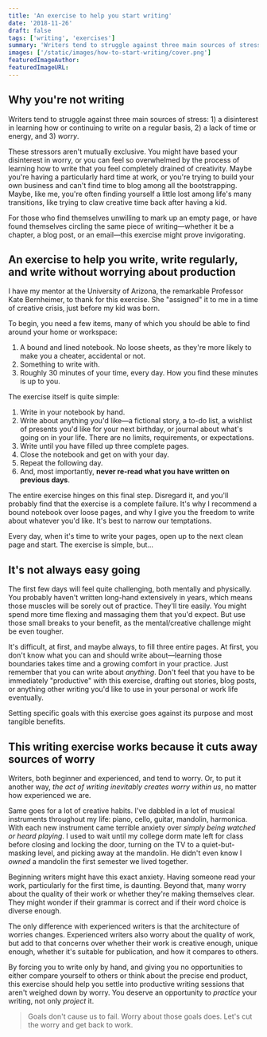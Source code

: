 ```yaml
---
title: 'An exercise to help you start writing'
date: '2018-11-26'
draft: false
tags: ['writing', 'exercises']
summary: 'Writers tend to struggle against three main sources of stress: 1) a disinterest in learning how or continuing to write on a regular basis, 2) a lack of time or energy, and 3) *worry*.'
images: ['/static/images/how-to-start-writing/cover.png']
featuredImageAuthor:
featuredImageURL:
---
```


## Why you're not writing

Writers tend to struggle against three main sources of stress: 1) a disinterest in learning how or continuing to write on a regular basis, 2) a lack of time or energy, and 3) _worry_.

These stressors aren't mutually exclusive. You might have based your disinterest in worry, or you can feel so overwhelmed by the process of learning how to write that you feel completely drained of creativity. Maybe you're having a particularly hard time at work, or you're trying to build your own business and can't find time to blog among all the bootstrapping. Maybe, like me, you're often finding yourself a little lost among life's many transitions, like trying to claw creative time back after having a kid.

For those who find themselves unwilling to mark up an empty page, or have found themselves circling the same piece of writing—whether it be a chapter, a blog post, or an email—this exercise might prove invigorating.

## An exercise to help you write, write regularly, and write without worrying about production

I have my mentor at the University of Arizona, the remarkable Professor Kate Bernheimer, to thank for this exercise. She "assigned" it to me in a time of creative crisis, just before my kid was born.

To begin, you need a few items, many of which you should be able to find around your home or workspace:

1. A bound and lined notebook. No loose sheets, as they're more likely to make you a cheater, accidental or not.
2. Something to write with.
3. Roughly 30 minutes of your time, every day. How you find these minutes is up to you.

The exercise itself is quite simple:

1. Write in your notebook by hand.
2. Write about anything you'd like—a fictional story, a to-do list, a wishlist of presents you'd like for your next birthday, or journal about what's going on in your life. There are no limits, requirements, or expectations.
3. Write until you have filled up three complete pages.
4. Close the notebook and get on with your day.
5. Repeat the following day.
6. And, most importantly, **never re-read what you have written on previous days**.

The entire exercise hinges on this final step. Disregard it, and you'll probably find that the exercise is a complete failure. It's why I recommend a bound notebook over loose pages, and why I give you the freedom to write about whatever you'd like. It's best to narrow our temptations.

Every day, when it's time to write your pages, open up to the next clean page and start. The exercise is simple, but...

## It's not always easy going

The first few days will feel quite challenging, both mentally and physically. You probably haven't written long-hand extensively in years, which means those muscles will be sorely out of practice. They'll tire easily. You might spend more time flexing and massaging them that you'd expect. But use those small breaks to your benefit, as the mental/creative challenge might be even tougher.

It's difficult, at first, and maybe always, to fill three entire pages. At first, you don't know what you can and should write about—learning those boundaries takes time and a growing comfort in your practice. Just remember that you can write about _anything_. Don't feel that you have to be immediately "productive" with this exercise, drafting out stories, blog posts, or anything other writing you'd like to use in your personal or work life eventually.

Setting specific goals with this exercise goes against its purpose and most tangible benefits.

## This writing exercise works because it cuts away sources of worry

Writers, both beginner and experienced, and tend to worry. Or, to put it another way, _the act of writing inevitably creates worry within us_, no matter how experienced we are.

Same goes for a lot of creative habits. I've dabbled in a lot of musical instruments throughout my life: piano, cello, guitar, mandolin, harmonica. With each new instrument came terrible anxiety over _simply being watched or heard playing_. I used to wait until my college dorm mate left for class before closing and locking the door, turning on the TV to a quiet-but-masking level, and picking away at the mandolin. He didn't even know I _owned_ a mandolin the first semester we lived together.

Beginning writers might have this exact anxiety. Having someone read your work, particularly for the first time, is daunting. Beyond that, many worry about the quality of their work or whether they're making themselves clear. They might wonder if their grammar is correct and if their word choice is diverse enough.

The only difference with experienced writers is that the architecture of worries changes. Experienced writers also worry about the quality of work, but add to that concerns over whether their work is creative enough, unique enough, whether it's suitable for publication, and how it compares to others.

By forcing you to write only by hand, and giving you no opportunities to either compare yourself to others or think about the precise end product, this exercise should help you settle into productive writing sessions that aren't weighed down by worry. You deserve an opportunity to _practice_ your writing, not only _project_ it.

> Goals don't cause us to fail. Worry about those goals does. Let's cut the worry and get back to work.
